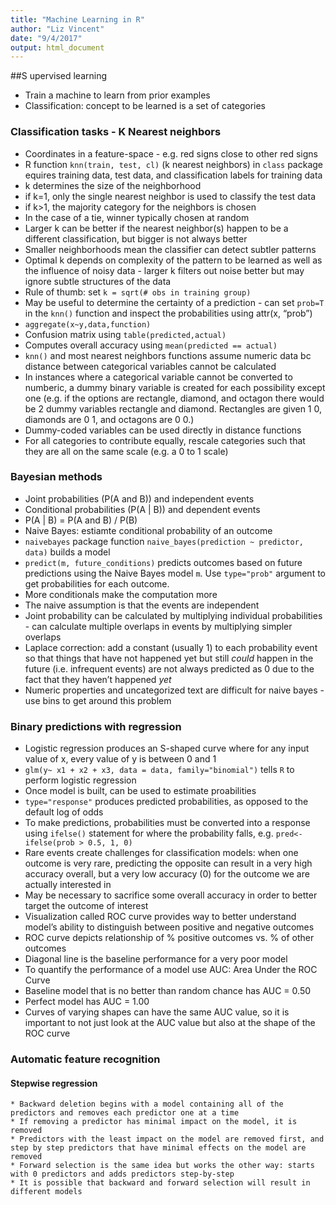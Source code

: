 ```yaml
---
title: "Machine Learning in R"
author: "Liz Vincent"
date: "9/4/2017"
output: html_document
---
```


##S upervised learning

* Train a machine to learn from prior examples
* Classification: concept to be learned is a set of categories

### Classification tasks - K Nearest neighbors
* Coordinates in a feature-space - e.g. red signs close to other red signs
* R function `knn(train, test, cl)` (k nearest neighbors) in `class` package equires training data, test data,
  and classification labels for training data
* k determines the size of the neighborhood
* if k=1, only the single nearest neighbor is used to classify the test data
* if k>1, the majority category for the neighbors is chosen
* In the case of a tie, winner typically chosen at random
* Larger k can be better if the nearest neighbor(s) happen to be a different classification, but bigger is not always better
* Smaller neighborhoods mean the classifier can detect subtler patterns
* Optimal k depends on complexity of the pattern to be learned as well as the influence of noisy data - 
  larger k filters out noise better but may ignore subtle structures of the data
* Rule of thumb: set `k = sqrt(# obs in training group)`
* May be useful to determine the certainty of a prediction - can set `prob=T` in the `knn()` function
  and inspect the probabilities using attr(x, "prob")
* `aggregate(x~y,data,function)`
* Confusion matrix using `table(predicted,actual)`
* Computes overall accuracy using `mean(predicted == actual)`
* `knn()` and most nearest neighbors functions assume numeric data bc distance between categorical variables cannot be calculated
* In instances where a categorical variable cannot be converted to numberic, a dummy binary variable is created for each possibility except one
  (e.g. if the options are rectangle, diamond, and octagon there would be 2 dummy variables rectangle and diamond. Rectangles are given 1 0, 
  diamonds are 0 1, and octagons are 0 0.)
* Dummy-coded variables can be used directly in distance functions
* For all categories to contribute equally, rescale categories such that they are all on the same scale (e.g. a 0 to 1 scale)
    
### Bayesian methods
* Joint probabilities (P(A and B)) and independent events
* Conditional probabilities (P(A | B)) and dependent events
* P(A | B) = P(A and B) / P(B)
* Naive Bayes: estiamte conditional probability of an outcome
* `naivebayes` package function `naive_bayes(prediction ~ predictor, data)` builds a model
* `predict(m, future_conditions)` predicts outcomes based on future predictions using the Naive Bayes model `m`.
  Use `type="prob"` argument to get probabilities for each outcome.
* More conditionals make the computation more 
* The naive assumption is that the events are independent
* Joint probability can be calculated by multiplying individual probabilities - 
  can calculate multiple overlaps in events by multiplying simpler overlaps
* Laplace correction: add a constant (usually 1) to each probability event so that things that have not happened yet 
  but still _could_ happen in the future (i.e. infrequent events) are not always predicted as 0 due to the fact that they haven't happened _yet_
* Numeric properties and uncategorized text are difficult for naive bayes - use bins to get around this problem

### Binary predictions with regression
* Logistic regression produces an S-shaped curve where for any input value of x, every value of y is between 0 and 1
* `glm(y~ x1 + x2 + x3, data = data, family="binomial")` tells `R` to perform logistic regression
* Once model is built, can be used to estimate proabilities
* `type="response"` produces predicted probabilities, as opposed to the default log of odds
* To make predictions, probabilities must be converted into a response using `ifelse()` statement for where the probability falls,
  e.g. `pred<-ifelse(prob > 0.5, 1, 0)`
* Rare events create challenges for classification models: when one outcome is very rare, predicting the opposite can result in a very 
  high accuracy overall, but a very low accuracy (0) for the outcome we are actually interested in
* May be necessary to sacrifice some overall accuracy in order to better target the outcome of interest
* Visualization called ROC curve provides way to better understand model's ability to distinguish between positive and negative outcomes
* ROC curve depicts relationship of % positive outcomes vs. % of other outcomes
* Diagonal line is the baseline performance for a very poor model
* To quantify the performance of a model use AUC: Area Under the ROC Curve
* Baseline model that is no better than random chance has AUC = 0.50
* Perfect model has AUC = 1.00
* Curves of varying shapes can have the same AUC value, so it is important to not just look at the AUC value but also at the shape of the ROC curve

### Automatic feature recognition
#### Stepwise regression
	* Backward deletion begins with a model containing all of the predictors and removes each predictor one at a time
	* If removing a predictor has minimal impact on the model, it is removed
	* Predictors with the least impact on the model are removed first, and step by step predictors that have minimal effects on the model are removed
	* Forward selection is the same idea but works the other way: starts with 0 predictors and adds predictors step-by-step
	* It is possible that backward and forward selection will result in different models
	